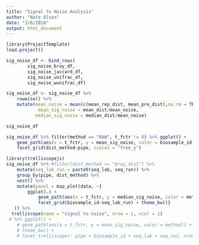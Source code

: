 ```yaml
---
title: "Signal to Noise Analysis"
author: "Nate Olson"
date: "3/6/2018"
output: html_document
---
```


```r
library(ProjectTemplate)
load.project()
```

```r
sig_noise_df <- bind_rows(
        sig_noise_bray_df,
        sig_noise_jaccard_df,
        sig_noise_unifrac_df,
        sig_noise_wunifrac_df)
```

```r
sig_noise_df <- sig_noise_df %>% 
    rowwise() %>% 
    mutate(mean_noise = mean(c(mean_rep_dist, mean_pre_dist),na.rm = TRUE), 
            mean_sig_noise = mean_dist/mean_noise,
           median_sig_noise = median_dist/mean_noise)
```

```r
sig_noise_df
```

```r
sig_noise_df %>% filter(method == "RAW", t_fctr != 0) %>% ggplot() + 
    geom_path(aes(x = t_fctr, y = mean_sig_noise, color = biosample_id, linetype = paste0(seq_lab, seq_run))) + 
    facet_grid(dist_method~pipe, scales = "free_y")
```

```r
library(trelliscopejs)
sig_noise_df %>% #filter(dist_method == "bray_dist") %>% 
    mutate(seq_lab_run = paste0(seq_lab, seq_run)) %>% 
    group_by(pipe, dist_method) %>% 
    nest() %>% 
    mutate(panel = map_plot(data, ~{
        ggplot(.) + 
            geom_path(aes(x = t_fctr, y = median_sig_noise, color = method)) +
            facet_grid(biosample_id~seq_lab_run) + theme_bw()}
   )) %>%
  trelliscope(name = "signal to noise", nrow = 1, ncol = 1)
 # %>% ggplot() + 
    # geom_path(aes(x = t_fctr, y = mean_sig_noise, color = method)) + 
    # theme_bw() + 
    # facet_trelliscope(~ pipe + biosample_id + seq_lab + seq_run, nrow = 5, ncol = 4)
```


